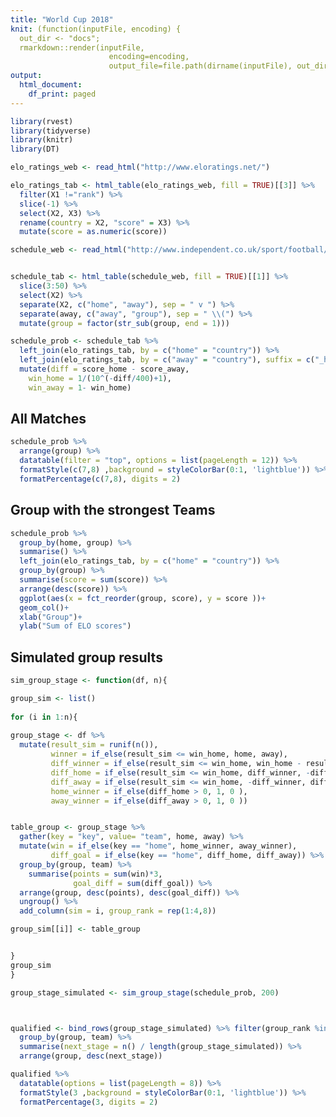 ```yaml
---
title: "World Cup 2018"
knit: (function(inputFile, encoding) { 
  out_dir <- "docs";
  rmarkdown::render(inputFile,
                      encoding=encoding, 
                      output_file=file.path(dirname(inputFile), out_dir, 'index.html'))})
output:
  html_document:
    df_print: paged
---
```



```r
library(rvest)
library(tidyverse)
library(knitr)
library(DT)
```



```r
elo_ratings_web <- read_html("http://www.eloratings.net/")

elo_ratings_tab <- html_table(elo_ratings_web, fill = TRUE)[[3]] %>% 
  filter(X1 !="rank") %>% 
  slice(-1) %>% 
  select(X2, X3) %>% 
  rename(country = X2, "score" = X3) %>% 
  mutate(score = as.numeric(score))
```


```r
schedule_web <- read_html("http://www.independent.co.uk/sport/football/world-cup/world-cup-2018-full-schedule-groups-fixtures-kick-off-times-venues-matches-wallchart-a8087881.html")


schedule_tab <- html_table(schedule_web, fill = TRUE)[[1]] %>% 
  slice(3:50) %>% 
  select(X2) %>% 
  separate(X2, c("home", "away"), sep = " v ") %>% 
  separate(away, c("away", "group"), sep = " \\(") %>% 
  mutate(group = factor(str_sub(group, end = 1)))
```


```r
schedule_prob <- schedule_tab %>% 
  left_join(elo_ratings_tab, by = c("home" = "country")) %>% 
  left_join(elo_ratings_tab, by = c("away" = "country"), suffix = c("_home", "_away"))  %>% 
  mutate(diff = score_home - score_away,
    win_home = 1/(10^(-diff/400)+1),
    win_away = 1- win_home)
```

## All Matches

```r
schedule_prob %>% 
  arrange(group) %>% 
  datatable(filter = "top", options = list(pageLength = 12)) %>% 
  formatStyle(c(7,8) ,background = styleColorBar(0:1, 'lightblue')) %>% 
  formatPercentage(c(7,8), digits = 2)
```

## Group with the strongest Teams

```r
schedule_prob %>% 
  group_by(home, group) %>% 
  summarise() %>% 
  left_join(elo_ratings_tab, by = c("home" = "country")) %>% 
  group_by(group) %>% 
  summarise(score = sum(score)) %>% 
  arrange(desc(score)) %>% 
  ggplot(aes(x = fct_reorder(group, score), y = score ))+
  geom_col()+
  xlab("Group")+
  ylab("Sum of ELO scores")

```

## Simulated group results

```r

sim_group_stage <- function(df, n){

group_sim <- list()
  
for (i in 1:n){
  
group_stage <- df %>% 
  mutate(result_sim = runif(n()),
         winner = if_else(result_sim <= win_home, home, away),
         diff_winner = if_else(result_sim <= win_home, win_home - result_sim , -(win_home - result_sim)),
         diff_home = if_else(result_sim <= win_home, diff_winner, -diff_winner),
         diff_away = if_else(result_sim <= win_home, -diff_winner, diff_winner),
         home_winner = if_else(diff_home > 0, 1, 0 ),
         away_winner = if_else(diff_away > 0, 1, 0 ))


table_group <- group_stage %>% 
  gather(key = "key", value= "team", home, away) %>%
  mutate(win = if_else(key == "home", home_winner, away_winner),
         diff_goal = if_else(key == "home", diff_home, diff_away)) %>% 
  group_by(group, team) %>% 
    summarise(points = sum(win)*3,
              goal_diff = sum(diff_goal)) %>% 
  arrange(group, desc(points), desc(goal_diff)) %>% 
  ungroup() %>% 
  add_column(sim = i, group_rank = rep(1:4,8))

group_sim[[i]] <- table_group


}
group_sim
}

```


```r
group_stage_simulated <- sim_group_stage(schedule_prob, 200)



qualified <- bind_rows(group_stage_simulated) %>% filter(group_rank %in% c(1,2)) %>% 
  group_by(group, team) %>% 
  summarise(next_stage = n() / length(group_stage_simulated)) %>% 
  arrange(group, desc(next_stage))

qualified %>% 
  datatable(options = list(pageLength = 8)) %>% 
  formatStyle(3 ,background = styleColorBar(0:1, 'lightblue')) %>% 
  formatPercentage(3, digits = 2)
  
  
```

